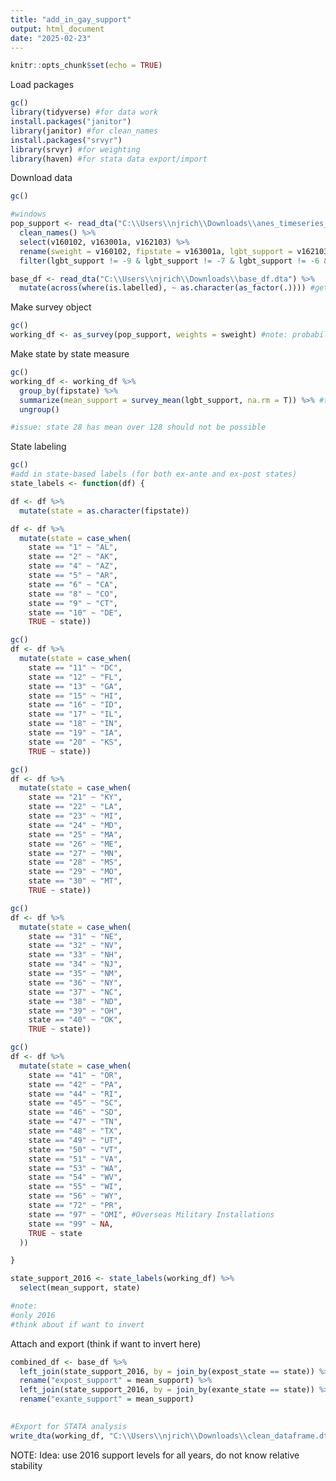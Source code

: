 ```yaml
---
title: "add_in_gay_support"
output: html_document
date: "2025-02-23"
---
```


```r
knitr::opts_chunk$set(echo = TRUE)
```

Load packages
```r
gc()
library(tidyverse) #for data work
install.packages("janitor")
library(janitor) #for clean_names
install.packages("srvyr")
library(srvyr) #for weighting
library(haven) #for stata data export/import


```

Download data
```r
gc()

#windows
pop_support <- read_dta("C:\\Users\\njrich\\Downloads\\anes_timeseries_2016.dta") %>%
  clean_names() %>%
  select(v160102, v163001a, v162103) %>%
  rename(sweight = v160102, fipstate = v163001a, lgbt_support = v162103) %>% #note: I use FIP codes for IPUMS so carries over
  filter(lgbt_support != -9 & lgbt_support != -7 & lgbt_support != -6 & lgbt_support != 998 & lgbt_support != 999) #watch survey issues

base_df <- read_dta("C:\\Users\\njrich\\Downloads\\base_df.dta") %>%
  mutate(across(where(is.labelled), ~ as.character(as_factor(.)))) #get state names as characters
```

Make survey object
```r
gc()
working_df <- as_survey(pop_support, weights = sweight) #note: probability weights like IPUMS, so use same function (see documentation)

```

Make state by state measure
```r
gc()
working_df <- working_df %>%
  group_by(fipstate) %>% 
  summarize(mean_support = survey_mean(lgbt_support, na.rm = T)) %>% #treat like continuous variable - rank 1-100 so feel ok with this
  ungroup()

#issue: state 28 has mean over 128 should not be possible
```

State labeling
```r
gc()
#add in state-based labels (for both ex-ante and ex-post states)
state_labels <- function(df) {

df <- df %>%
  mutate(state = as.character(fipstate))

df <- df %>%
  mutate(state = case_when(
    state == "1" ~ "AL",
    state == "2" ~ "AK",
    state == "4" ~ "AZ",
    state == "5" ~ "AR",
    state == "6" ~ "CA",
    state == "8" ~ "CO",
    state == "9" ~ "CT",
    state == "10" ~ "DE",
    TRUE ~ state))

gc()
df <- df %>%
  mutate(state = case_when(
    state == "11" ~ "DC",
    state == "12" ~ "FL",
    state == "13" ~ "GA",
    state == "15" ~ "HI",
    state == "16" ~ "ID",
    state == "17" ~ "IL",
    state == "18" ~ "IN",
    state == "19" ~ "IA",
    state == "20" ~ "KS",
    TRUE ~ state))

gc()
df <- df %>%
  mutate(state = case_when(
    state == "21" ~ "KY",
    state == "22" ~ "LA",
    state == "23" ~ "MI",
    state == "24" ~ "MD",
    state == "25" ~ "MA",
    state == "26" ~ "ME",
    state == "27" ~ "MN",
    state == "28" ~ "MS",
    state == "29" ~ "MO",
    state == "30" ~ "MT",
    TRUE ~ state))

gc()
df <- df %>%
  mutate(state = case_when(
    state == "31" ~ "NE",
    state == "32" ~ "NV",
    state == "33" ~ "NH",
    state == "34" ~ "NJ",
    state == "35" ~ "NM",
    state == "36" ~ "NY",
    state == "37" ~ "NC",
    state == "38" ~ "ND",
    state == "39" ~ "OH",
    state == "40" ~ "OK",
    TRUE ~ state))

gc()
df <- df %>%
  mutate(state = case_when(
    state == "41" ~ "OR",
    state == "42" ~ "PA",
    state == "44" ~ "RI",
    state == "45" ~ "SC",
    state == "46" ~ "SD",
    state == "47" ~ "TN",
    state == "48" ~ "TX",
    state == "49" ~ "UT",
    state == "50" ~ "VT",
    state == "51" ~ "VA",
    state == "53" ~ "WA",
    state == "54" ~ "WV",
    state == "55" ~ "WI",
    state == "56" ~ "WY",
    state == "72" ~ "PR",
    state == "97" ~ "OMI", #Overseas Military Installations
    state == "99" ~ NA,
    TRUE ~ state
  ))

}

state_support_2016 <- state_labels(working_df) %>%
  select(mean_support, state)

#note:
#only 2016
#think about if want to invert

```


Attach and export (think if want to invert here)
```r
combined_df <- base_df %>%
  left_join(state_support_2016, by = join_by(expost_state == state)) %>% #update to join_by eventually
  rename("expost_support" = mean_support) %>%
  left_join(state_support_2016, by = join_by(exante_state == state)) %>%
  rename("exante_support" = mean_support)
  

#Export for STATA analysis
write_dta(working_df, "C:\\Users\\njrich\\Downloads\\clean_dataframe.dta")

```

NOTE: Idea: use 2016 support levels for all years, do not know relative stability
